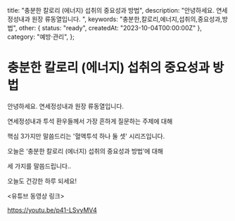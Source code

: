   title: "충분한 칼로리 (에너지) 섭취의 중요성과 방법",
  description: "안녕하세요. 연세정성내과 원장 류동열입니다. ",
  keywords: "충분한,칼로리,에너지,섭취의,중요성과,방법",
  other: { status: "ready", createdAt: "2023-10-04T00:00:00Z" },
  category: "예방·관리",
};

# 충분한 칼로리 (에너지) 섭취의 중요성과 방법

안녕하세요. 연세정성내과 원장 류동열입니다.

연세정성내과 투석 환우들께서 가장 흔하게 질문하는 주제에 대해

핵심 3가지만 말씀드리는 '혈액투석 하나 둘 셋' 시리즈입니다.

오늘은 ‘충분한 칼로리 (에너지) 섭취의 중요성과 방법’에 대해

세 가지를 말씀드립니다..

오늘도 건강한 하루 되세요!

&lt;유튜브 동영상 링크&gt;

https://youtu.be/p41-LSvyMV4
